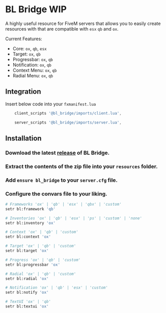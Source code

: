 
# BL Bridge WIP

A highly useful resource for FiveM servers that allows you to easily create resources with that are compatible with `esx` `qb` and `ox`.

Current Features:
- Core: `ox`, `qb`, `esx`
- Target: `ox`, `qb`
- Progressbar: `ox`, `qb`
- Notification: `ox`, `qb`
- Context Menu: `ox`, `qb`
- Radial Menu: `ox`, `qb`

<ResourceLinks repo="https://github.com/Byte-Labs-Project/bl_bridge" />

## Integration
Insert below code into your `fxmanifest.lua`
```lua
    client_scripts '@bl_bridge/imports/client.lua',

    server_scripts '@bl_bridge/imports/server.lua',
```

## Installation

<Steps>

### Download the latest [release](https://github.com/Byte-Labs-Project/bl_bridge/releases) of BL Bridge.

### Extract the contents of the zip file into your `resources` folder.

### Add `ensure bl_bridge` to your `server.cfg` file.

### Configure the convars file to your liking.
```bash
# Frameworks 'ox' | 'qb' | 'esx' | 'qbx' | 'custom'
setr bl:framework 'qb' 

# Inventories 'ox' | 'qb' | 'esx' | 'ps' | 'custom' | 'none'
setr bl:inventory 'ox'

# Context 'ox' | 'qb' | 'custom'
setr bl:context 'ox'

# Target 'ox' | 'qb' | 'custom'
setr bl:target 'ox'

# Progress 'ox' | 'qb' | 'custom'
setr bl:progressbar 'ox'

# Radial 'ox' | 'qb' | 'custom'
setr bl:radial 'ox'

# Notification 'ox' | 'qb' | 'esx' | 'custom'
setr bl:notify 'ox'

# TextUI 'ox' | 'qb'
setr bl:textui 'ox'
```

</Steps>